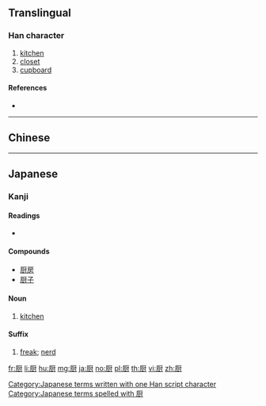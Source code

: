 {{also|廚}}
==Translingual==

===Han character===
{{Han char|rn=27|rad=厂|as=10|sn=12|four=|canj=MMTI|ids=⿸厂⿰豆寸}}

# [[kitchen]]
# [[closet]]
# [[cupboard]]

====References====
* {{Han ref|kx=0162.371|dkj=03005|dj=0370.160|hdz=10075.240|uh=53A8|ud=21416}}

----

==Chinese==
{{zh-see|廚}}

----

==Japanese==

===Kanji===
{{ja-kanji|grade=|rs=厂10}}

====Readings====
* {{ja-readings|goon=[[ず]] (zu), [[じゅう]] (jū)|kanon=[[ちゅう]] (chū)|kun=[[くりや]] (kuriya), [[ひつ]] (hitsu), [[ぬし]] (nushi)}}

====Compounds====
* [[厨房]]
* [[厨子]]

====Noun====
{{ja-noun|くりや}}

# [[kitchen]]

====Suffix====
{{ja-pos|suffix|ちゅう}}

# {{lb|ja|internet slang}} [[freak]]; [[nerd]]
#: {{ja-usex|ニコ'''厨'''|ニコ-'''ちゅう'''|{{w|Niconico}} addict}}

[[Category:Japanese terms written with one Han script character]]
[[Category:Japanese terms spelled with 厨]]

[[fr:厨]]
[[li:厨]]
[[hu:厨]]
[[mg:厨]]
[[ja:厨]]
[[no:厨]]
[[pl:厨]]
[[th:厨]]
[[vi:厨]]
[[zh:厨]]